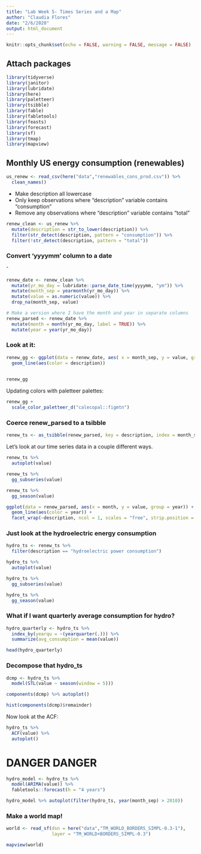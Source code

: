```yaml
---
title: "Lab Week 5- Times Series and a Map"
author: "Claudia Flores"
date: "2/6/2020"
output: html_document
---
```


```r
knitr::opts_chunk$set(echo = FALSE, warning = FALSE, message = FALSE)
```

## Attach packages
```r
library(tidyverse)
library(janitor)
library(lubridate)
library(here)
library(paletteer)
library(tsibble)
library(fable)
library(fabletools)
library(feasts)
library(forecast)
library(sf)
library(tmap)
library(mapview)

```

## Monthly US energy consumption (renewables)
```r
us_renew <- read_csv(here("data","renewables_cons_prod.csv")) %>% 
  clean_names()

```

- Make description all lowercase
- Only keep observations where "description" variable contains "consumption"
- Remove any observations where "description" variable contains "total"

```r
renew_clean <- us_renew %>% 
  mutate(description = str_to_lower(description)) %>% 
  filter(str_detect(description, pattern = "consumption")) %>% 
  filter(!str_detect(description, pattern = "total"))

```

### Convert 'yyyymm' column to a date
ˆ
```r
renew_date <- renew_clean %>% 
  mutate(yr_mo_day = lubridate::parse_date_time(yyyymm, "ym")) %>% 
  mutate(month_sep = yearmonth(yr_mo_day)) %>%
  mutate(value = as.numeric(value)) %>% 
  drop_na(month_sep, value)

# Make a version where I have the month and year in separate columns
renew_parsed <- renew_date %>% 
  mutate(month = month(yr_mo_day, label = TRUE)) %>% 
  mutate(year = year(yr_mo_day))
```
### Look at it:
```r
renew_gg <- ggplot(data = renew_date, aes( x = month_sep, y = value, group = description)) +
  geom_line(aes(color = description)) 
  

renew_gg
```

Updating colors with paletteer palettes:
```r
renew_gg + 
  scale_color_paletteer_d("calecopal::figmtn")
```

### Coerce renew_parsed to a tsibble
```r
renew_ts <- as_tsibble(renew_parsed, key = description, index = month_sep)
```

Let's look at our time series data in a couple different ways.
```r
renew_ts %>% 
  autoplot(value)

renew_ts %>% 
  gg_subseries(value)

renew_ts %>% 
  gg_season(value)

ggplot(data = renew_parsed, aes(x = month, y = value, group = year)) + 
  geom_line(aes(color = year)) +
  facet_wrap(~description, ncol = 1, scales = "free", strip.position = "right")
```

### Just look at the hydroelectric energy consumption 
```r
hydro_ts <- renew_ts %>% 
  filter(description == "hydroelectric power consumption")

hydro_ts %>% 
  autoplot(value)

hydro_ts %>% 
  gg_subseries(value)

hydro_ts %>% 
  gg_season(value)
```

### What if I want quarterly average consumption for hydro?
```r
hydro_quarterly <- hydro_ts %>% 
  index_by(yearqu = ~(yearquarter(.))) %>% 
  summarize(avg_consumption = mean(value))

head(hydro_quarterly)
```

### Decompose that hydro_ts
```r
dcmp <- hydro_ts %>% 
  model(STL(value ~ season(window = 5)))

components(dcmp) %>% autoplot()
```
```r
hist(components(dcmp)$remainder)
```

Now look at the ACF:
```r
hydro_ts %>% 
  ACF(value) %>%
  autoplot()
```

# DANGER DANGER
```r
hydro_model <- hydro_ts %>% 
  model(ARIMA(value)) %>% 
  fabletools::forecast(h = "4 years")

hydro_model %>% autoplot(filter(hydro_ts, year(month_sep) > 2010))
```

### Make a world map!
```r
world <- read_sf(dsn = here("data","TM_WORLD_BORDERS_SIMPL-0.3-1"), 
                 layer = "TM_WORLD+BORDERS_SIMPL-0.3")

mapview(world)
```

